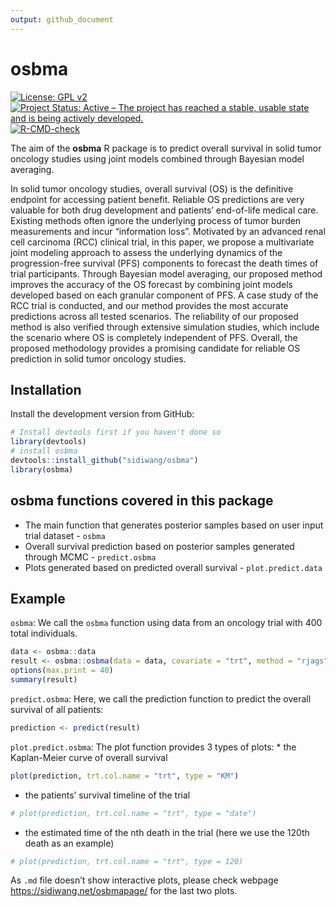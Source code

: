 ```yaml
---
output: github_document
---
```


# osbma
<!-- badges: start -->
[![License: GPL v2](https://img.shields.io/badge/License-GPL_v2-blue.svg)](https://www.gnu.org/licenses/old-licenses/gpl-2.0.en.html)
[![Project Status: Active – The project has reached a stable, usable state and is being actively developed.](https://www.repostatus.org/badges/latest/active.svg)](https://www.repostatus.org/)
[![R-CMD-check](https://github.com/sidiwang/osbma/actions/workflows/R-CMD-check.yaml/badge.svg)](https://github.com/sidiwang/osbma/actions/workflows/R-CMD-check.yaml)
<!-- badges: end -->


The aim of the **osbma** R package is to predict overall survival in solid tumor oncology studies using joint models combined through Bayesian model averaging. 

In solid tumor oncology studies, overall survival (OS) is the definitive endpoint for accessing patient benefit. Reliable OS predictions are very valuable for both drug development and patients' end-of-life medical care. Existing methods often ignore the underlying process of tumor burden measurements and incur "information loss". Motivated by an advanced renal cell carcinoma (RCC) clinical trial, in this paper, we propose a multivariate joint modeling approach to assess the underlying dynamics of the progression-free survival (PFS) components to forecast the death times of trial participants. Through Bayesian model averaging, our proposed method improves the accuracy of the OS forecast by combining joint models developed based on each granular component of PFS. A case study of the RCC trial is conducted, and our method provides the most accurate predictions across all tested scenarios. The reliability of our proposed method is also verified through extensive simulation studies, which include the scenario where OS is completely independent of PFS. Overall, the proposed methodology provides a promising candidate for reliable OS prediction in solid tumor oncology studies. 

## Installation

Install the development version from GitHub:
```r
# Install devtools first if you haven't done so
library(devtools)
# install osbma
devtools::install_github("sidiwang/osbma")
library(osbma)
```


## **osbma** functions covered in this package

* The main function that generates posterior samples based on user input trial dataset  - `osbma`
* Overall survival prediction based on posterior samples generated through MCMC - `predict.osbma`
* Plots generated based on predicted overall survival - `plot.predict.data`

## Example 
`osbma`:
We call the `osbma` function using data from an oncology trial with 400 total individuals. 
```r
data <- osbma::data
result <- osbma::osbma(data = data, covariate = "trt", method = "rjags")
options(max.print = 40)
summary(result)
```
`predict.osbma`:
Here, we call the prediction function to predict the overall survival of all patients:
```r
prediction <- predict(result)
```
`plot.predict.osbma`:
The plot function provides 3 types of plots:
* the Kaplan-Meier curve of overall survival
```r
plot(prediction, trt.col.name = "trt", type = "KM")
```
* the patients' survival timeline of the trial
```r
# plot(prediction, trt.col.name = "trt", type = "date")
```
* the estimated time of the nth death in the trial (here we use the 120th death as an example)
```r
# plot(prediction, trt.col.name = "trt", type = 120)
```

As `.md` file doesn't show interactive plots, please check webpage 
[https://sidiwang.net/osbmapage/](https://sidiwang.net/osbmapage/) 
for the last two plots.

